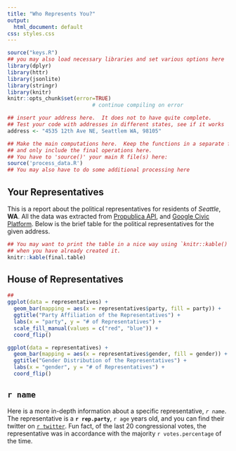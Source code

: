 ```yaml
---
title: "Who Represents You?"
output:
  html_document: default
css: styles.css
---
```





```r
source("keys.R")
## you may also load necessary libraries and set various options here
library(dplyr)
library(httr)
library(jsonlite)
library(stringr)
library(knitr)
knitr::opts_chunk$set(error=TRUE)
                           # continue compiling on error
```

```r
## insert your address here.  It does not to have quite complete.
## Test your code with addresses in different states, see if it works
address <- "4535 12th Ave NE, Seattlem WA, 98105"
```

```r
## Make the main computations here.  Keep the functions in a separate file(s)
## and only include the final operations here.
## You have to 'source()' your main R file(s) here:
source('process_data.R')
## You may also have to do some additional processing here
```

## Your Representatives

This is a report about the political representatives for residents of *Seattle*, **WA**. All the data was extracted 
from [Propublica API]("https://projects.propublica.org/api-docs/congress-api/members/#members"), and [Google Civic Platform]("https://developers.google.com/civic-information/docs/v2/representatives"). Below is the brief table for the political representatives for the 
given address.


```r
## You may want to print the table in a nice way using `knitr::kable()`
## when you have already created it.
knitr::kable(final.table)
```

## House of Representatives

```r
##
ggplot(data = representatives) +
  geom_bar(mapping = aes(x = representatives$party, fill = party)) +
  ggtitle("Party Affiliation of the Representatives") +
  labs(x = "party", y = "# of Representatives") +
  scale_fill_manual(values = c("red", "blue")) +
  coord_flip()

ggplot(data = representatives) +
  geom_bar(mapping = aes(x = representatives$gender, fill = gender)) +
  ggtitle("Gender Distribution of the Representatives") +
  labs(x = "gender", y = "# of Representatives") +
  coord_flip()
```


## **`r name`**

Here is a more in-depth information about a specific representative, *`r name`*. The representative is a **`r rep.party`**, `r age` years old, and you can find their twitter on [`r twitter`](paste("www.twitter.com/", twitter)). Fun fact, of the last 20 congressional votes, the representative was in accordance with the majority `r votes.percentage` of the time.


